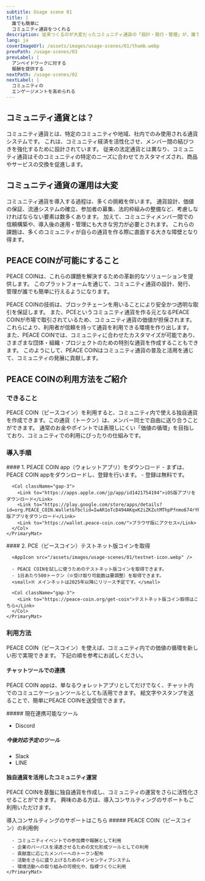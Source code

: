 ```yaml
---
subtitle: Usage scene 01
title: |
  誰でも簡単に
  コミュニティ通貨をつくれる
description: 従来つくるのが大変だったコミュニティ通貨の「設計・発行・管理」が、誰でも簡単に行うことができます。
lang: ja
coverImageUrl: /assets/images/usage-scenes/01/thumb.webp
prevPath: /usage-scenes/03
prevLabel: |
  アンペイドワークに対する
  報酬を提供する
nextPath: /usage-scenes/02
nextLabel: |
  コミュニティの
  エンゲージメントを高められる
---
```


## コミュニティ通貨とは？

コミュニティ通貨とは、特定のコミュニティや地域、社内でのみ使用される通貨システムです。
これは、コミュニティ経済を活性化させ、メンバー間の結びつきを強化するために設計されています。
従来の法定通貨とは異なり、コミュニティ通貨はそのコミュニティの特定のニーズに合わせてカスタマイズされ、商品やサービスの交換を促進します。

## コミュニティ通貨の運用は大変

コミュニティ通貨を導入する過程は、多くの挑戦を伴います。
通貨設計、価値の保証、流通システムの確立、参加者の募集、法的枠組みの整備など、考慮しなければならない要素は数多くあります。
加えて、コミュニティメンバー間での信頼構築や、導入後の運用・管理にも大きな労力が必要とされます。
これらの課題は、多くのコミュニティが自らの通貨を作る際に直面する大きな障壁となり得ます。

## PEACE COINが可能にすること

PEACE COINは、これらの課題を解決するための革新的なソリューションを提供します。
このプラットフォームを通じて、コミュニティ通貨の設計、発行、管理が誰でも簡単に行えるようになります。

PEACE COINの技術は、ブロックチェーンを用いることにより安全かつ透明な取引を保証します。
また、PCEというコミュニティ通貨を作る元となるPEACE COINが市場で取引されているため、コミュニティ通貨の価値が担保されます。
これらにより、利用者が信頼を持って通貨を利用できる環境を作り出します。
また、PEACE COINでは、コミュニティに合わせたカスタマイズが可能であり、さまざまな団体・組織・プロジェクトのための特別な通貨を作成することもできます。
このようにして、PEACE COINはコミュニティ通貨の普及と活用を通じて、コミュニティの発展に貢献します。

## PEACE COINの利用方法をご紹介

### できること

PEACE COIN（ピースコイン）を利用すると、コミュニティ内で使える独自通貨を作成できます。この通貨（トークン）は、メンバー同士で自由に送り合うことができます。
通常のお金やポイントでは表現しにくい「価値の循環」を目指しており、コミュニティでの利用にぴったりの仕組みです。

### 導入手順️

<Col>
  <Flex>
    <PrimaryMat>
      #### 1. PEACE COIN app（ウォレットアプリ）をダウンロード
      <AppIcon src="/assets/images/usage-scenes/01/app-icon.webp" />
      - まずは、PEACE COIN appをダウンロードし、登録を行います。
      - 登録は無料です。

      <Col className="gap-3">
        <Link to="https://apps.apple.com/jp/app/id1421754194">iOS版アプリをダウンロード</Link>
        <Link to="https://play.google.com/store/apps/details?id=org.PEACE_COIN.Wallet&fbclid=IwAR1oTcD494AKqxK2iZKZutMThpPfnmo674rYPQF8S_8h6hx1fr9irWYfndY">Android版アプリをダウンロード</Link>
        <Link to="https://wallet.peace-coin.com/">ブラウザ版にアクセス</Link>
      </Col>
    </PrimaryMat>

  </Flex>
  <Flex>
    <PrimaryMat>
      #### 2. PCE（ピースコイン）テストネット版コインを取得

      <AppIcon src="/assets/images/usage-scenes/01/testnet-icon.webp" />

      - PEACE COINを試しに使うためのテストネット版コインを取得できます。
      - 1日あたり500トークン（※受け取り可能数は要調整）を取得できます。
      <small>※ メインネットは2025年以降にリリース予定です。</small>

      <Col className="gap-3">
        <Link to="https://peace-coin.org/get-coin">テストネット版コイン取得はこちら</Link>
      </Col>
    </PrimaryMat>

  </Flex>
</Col>

### 利用方法

PEACE COIN（ピースコイン）を使えば、コミュニティ内での価値の循環を新しい形で実現できます。
下記の順を参考にお試しください。

#### チャットツールでの連携

PEACE COIN appは、単なるウォレットアプリとしてだけでなく、チャット内でのコミュニケーションツールとしても活用できます。
絵文字やスタンプを送ることで、簡単にPEACE COINを送受信できます。

<Col>
<div>
##### 現在連携可能なツール

- Discord

</div>
<div>

##### 今後対応予定のツール

- Slack
- LINE

</div>
</Col>

#### 独自通貨を活用したコミュニティ運営

PEACE COINを基盤に独自通貨を作成し、コミュニティの運営をさらに活性化させることができます。
興味のある方は、導入コンサルティングのサポートもご利用いただけます。

<Link to="https://forms.gle/Ea1NWYYJ4u9cg5Xu6">導入コンサルティングのサポートはこちら</Link>

<Col>
  <Flex>
    <PrimaryMat>
      ##### PEACE COIN（ピースコイン）の利用例

      - コミュニティイベントでの参加費や報酬として利用
      - 企業のパーパスを浸透させるための文化形成ツールとしての利用
      - 貢献度に応じたメンバーへのトークン配布
      - 活動をさらに盛り上げるためのインセンティブシステム
      - 環境活動への取り組みの可視化や、指標づくりに利用
    </PrimaryMat>

  </Flex>
</Col>
